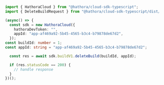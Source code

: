 ```typescript DeleteBuild.ts
import { HathoraCloud } from "@hathora/cloud-sdk-typescript";
import { DeleteBuildRequest } from "@hathora/cloud-sdk-typescript/dist/models/operations";

(async() => {
  const sdk = new HathoraCloud({
    hathoraDevToken: "",
    appId: "app-af469a92-5b45-4565-b3c4-b79878de67d2",
  });
const buildId: number = 1;
const appId: string = "app-af469a92-5b45-4565-b3c4-b79878de67d2";

  const res = await sdk.buildV1.deleteBuild(buildId, appId);

  if (res.statusCode == 200) {
    // handle response
  }
})();
```
